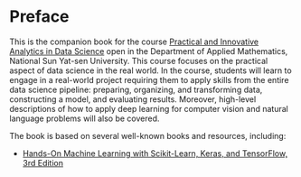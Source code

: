# Preface
This is the companion book for the course [Practical and Innovative Analytics in Data Science](https://phonchi.github.io/nsysu-math608/) open in the Department of Applied Mathematics, National Sun Yat-sen University.
This course focuses on the practical aspect of data science in the real world. In the course, students will learn to engage in a real-world project requiring them to apply skills from the entire data science pipeline: preparing, organizing, and transforming data, constructing a model, and evaluating results. 
Moreover, high-level descriptions of how to apply deep learning for computer vision and natural language problems will also be covered.

The book is based on several well-known books and resources, including:

- [Hands-On Machine Learning with Scikit-Learn, Keras, and TensorFlow, 3rd Edition](https://www.oreilly.com/library/view/hands-on-machine-learning/9781098125967/)